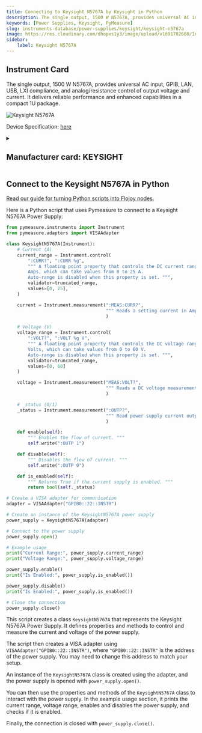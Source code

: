 ```yaml
---
title: Connecting to Keysight N5767A by Keysight in Python
description: The single output, 1500 W N5767A, provides universal AC input, GPIB, LAN, USB, LXI compliance, and analog/resistance control of output voltage and current. It delivers reliable performance and enhanced capabilities in a compact 1U package.
keywords: [Power Supplies, Keysight, PyMeasure] 
slug: instruments-database/power-supplies/keysight/keysight-n5767a 
image: https://res.cloudinary.com/dhopxs1y3/image/upload/v1691782680/Instruments/Power%20Supplies/Keysight-N5767A/Keysight-N5767A.webp
sidebar:
    label: Keysight N5767A 
---
```



## Instrument Card

The single output, 1500 W N5767A, provides universal AC input, GPIB, LAN, USB, LXI compliance, and analog/resistance control of output voltage and current. It delivers reliable performance and enhanced capabilities in a compact 1U package.

![Keysight N5767A](https://res.cloudinary.com/dhopxs1y3/image/upload/v1691782680/Instruments/Power%20Supplies/Keysight-N5767A/Keysight-N5767A.webp)

Device Specification: [here](https://www.keysight.com/us/en/assets/7018-01235/data-sheets/5989-1330.pdf)

<details style={{ marginTop: "15px"}}>
<summary><h2 style={{display:'inline'}}>Manufacturer card: KEYSIGHT</h2></summary>

![KEYSIGHT](https://res.cloudinary.com/dhopxs1y3/image/upload/v1692125973/Instruments/Vendor%20Logos/Keysight.png)

Keysight Technologies, or Keysight, is an American company that manufactures electronics test and measurement equipment and software

- Headquarters: USA
- Yearly Revenue (millions, USD): 5420
- Vendor Website: [here](https://www.keysight.com/us/en/home.html)

</details>


<FeaturedInstrumentVideo category="POWER_SUPPLIES" />

## Connect to the Keysight N5767A in Python

[Read our guide for turning Python scripts into Flojoy nodes.](https://docs.flojoy.ai/contribution/blocks/custom-flojoy-block/)



<Tabs>
<TabItem value="Flojoy" label="Flojoy" className="flojoy-instrument-tabs">

<SectionsCard category="POWER_SUPPLIES" manufacturer="Keysight"></SectionsCard>

</TabItem>
<TabItem value="PyMeasure" label="PyMeasure">

Here is a Python script that uses Pymeasure to connect to a Keysight N5767A Power Supply:

```python
from pymeasure.instruments import Instrument
from pymeasure.adapters import VISAAdapter

class KeysightN5767A(Instrument):
    # Current (A)
    current_range = Instrument.control(
        ":CURR?", ":CURR %g",
        """ A floating point property that controls the DC current range in
        Amps, which can take values from 0 to 25 A.
        Auto-range is disabled when this property is set. """,
        validator=truncated_range,
        values=[0, 25],
    )

    current = Instrument.measurement(":MEAS:CURR?",
                                     """ Reads a setting current in Amps. """
                                     )

    # Voltage (V)
    voltage_range = Instrument.control(
        ":VOLT?", ":VOLT %g V",
        """ A floating point property that controls the DC voltage range in
        Volts, which can take values from 0 to 60 V.
        Auto-range is disabled when this property is set. """,
        validator=truncated_range,
        values=[0, 60]
    )

    voltage = Instrument.measurement("MEAS:VOLT?",
                                     """ Reads a DC voltage measurement in Volts. """
                                     )

    # _status (0/1)
    _status = Instrument.measurement(":OUTP?",
                                     """ Read power supply current output status. """
                                     )

    def enable(self):
        """ Enables the flow of current. """
        self.write(":OUTP 1")

    def disable(self):
        """ Disables the flow of current. """
        self.write(":OUTP 0")

    def is_enabled(self):
        """ Returns True if the current supply is enabled. """
        return bool(self._status)

# Create a VISA adapter for communication
adapter = VISAAdapter("GPIB0::22::INSTR")

# Create an instance of the KeysightN5767A power supply
power_supply = KeysightN5767A(adapter)

# Connect to the power supply
power_supply.open()

# Example usage
print("Current Range:", power_supply.current_range)
print("Voltage Range:", power_supply.voltage_range)

power_supply.enable()
print("Is Enabled:", power_supply.is_enabled())

power_supply.disable()
print("Is Enabled:", power_supply.is_enabled())

# Close the connection
power_supply.close()
```

This script creates a class `KeysightN5767A` that represents the Keysight N5767A Power Supply. It defines properties and methods to control and measure the current and voltage of the power supply.

The script then creates a VISA adapter using `VISAAdapter("GPIB0::22::INSTR")`, where `"GPIB0::22::INSTR"` is the address of the power supply. You may need to change this address to match your setup.

An instance of the `KeysightN5767A` class is created using the adapter, and the power supply is opened with `power_supply.open()`.

You can then use the properties and methods of the `KeysightN5767A` class to interact with the power supply. In the example usage section, it prints the current range, voltage range, enables and disables the power supply, and checks if it is enabled.

Finally, the connection is closed with `power_supply.close()`.

</TabItem>
</Tabs>